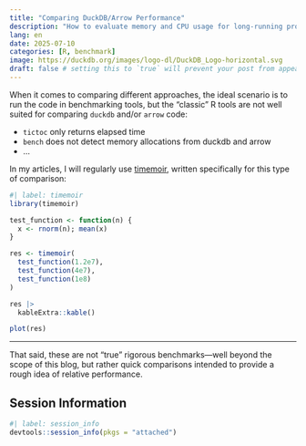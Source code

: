 ```yaml
---
title: "Comparing DuckDB/Arrow Performance"
description: "How to evaluate memory and CPU usage for long-running processes in duckdb/arrow"
lang: en
date: 2025-07-10
categories: [R, benchmark]
image: https://duckdb.org/images/logo-dl/DuckDB_Logo-horizontal.svg
draft: false # setting this to `true` will prevent your post from appearing on your listing page until you're ready!
---
```


When it comes to comparing different approaches, the ideal scenario is to run the code in benchmarking tools, but the "classic" R tools are not well suited for comparing `duckdb` and/or `arrow` code:

- `tictoc` only returns elapsed time
- `bench` does not detect memory allocations from duckdb and arrow
- ...

In my articles, I will regularly use [timemoir](https://github.com/nbc/timemoir), written specifically for this type of comparison:

```r
#| label: timemoir
library(timemoir)

test_function <- function(n) {
  x <- rnorm(n); mean(x)
}

res <- timemoir(
  test_function(1.2e7),
  test_function(4e7),
  test_function(1e8)
)

res |> 
  kableExtra::kable()

plot(res)
```

---

That said, these are not "true" rigorous benchmarks—well beyond the scope of this blog, but rather quick comparisons intended to provide a rough idea of relative performance.

::: {.callout-note collapse=true}
## Session Information
```r
#| label: session_info
devtools::session_info(pkgs = "attached")
```
:::
